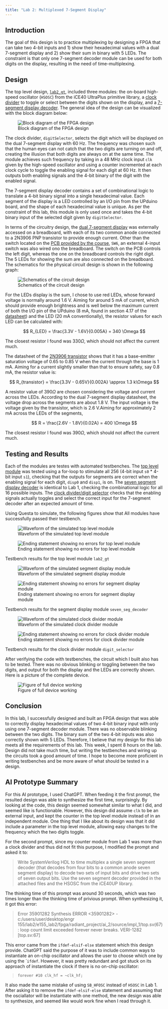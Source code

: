 ```yaml
---
title: "Lab 2: Multiplexed 7-Segment Display"
---
```


## Introduction
The goal of this design is to practice multiplexing by designing a FPGA that can take two 4-bit inputs and 1) show their hexadecimal values with a dual 7-segment display and 2) show their sum in binary with 5 LEDs. The constraint is that only one 7-segment decoder module can be used for both digits on the display, resulting in the need of time-multiplexing.

## Design
The top level design, [`lab2_gt`](https://github.com/georgiatai/e155-lab2/blob/main/fpga/src/lab2_gt.sv), included three modules: the on-board high-speed oscillator (`HSOSC`) from the iCE40 UltraPlus primitive library, a [clock divider](https://github.com/georgiatai/e155-lab2/blob/main/fpga/src/digit_selector.sv) to toggle or select between the digits shown on the display, and a [7-segment display decoder](https://github.com/georgiatai/e155-lab2/blob/main/fpga/src/seven_seg_decoder.sv). The general idea of the design can be visualized with the block diagram below:

![Block diagram of the FPGA design](images/blockdiagram1.jpeg){#fig-block}

The clock divider, `digitSelector`, selects the digit which will be displayed on the dual 7-segment display with 60 Hz. The frequency was chosen such that the human eyes can not catch that the two digits are turning on and off, creating the illusion that both digits are always on at the same time. The module achieves such frequency by taking in a 48 MHz clock input `clk` given by the high-speed oscillator and using a counter incremented at each clock cycle to toggle the enabling signal for each digit at 60 Hz. It then outputs both enabling signals and the 4-bit binary of the digit with the enabled signal.

The 7-segment display decoder contains a set of combinational logic to translate a 4-bit binary signal into a single hexadecimal value. Each segment of the display is a LED controlled by an I/O pin from the UPduino board, and the shape of each hexadecimal value is unique. As per the constraint of this lab, this module is only used once and takes the 4-bit binary input of the selected digit given by `digitSelector`.

In terms of the circuitry design, the [dual 7-segment display](https://docs.broadcom.com/docs/AV02-1107EN) was externally accessed on a breadboard, with each of its two common anode connected to a 2N3906 PNP transistor to provide enough current. Other than the switch located on the [PCB provided by the course](https://hmc-e155.github.io/assets/doc/E155%20Development%20Board%20Schematic.pdf), `SW6`, an external 4-input switch was also wired ono the breadboard. The switch on the PCB controls the left digit, whereas the one on the breadboard controls the right digit. The 5 LEDs for showing the sum are also connected on the breadboard. The schematics for the physical circuit design is shown in the following graph:

![Schematics of the circuit design](images/schematics.jpeg){#fig-schematics}

For the LEDs display is the sum, I chose to use red LEDs, whose forward voltage is normally around 1.6 V. Aiming for around 5 mA of current, which should provide enough brightness and is well below the maximum current of both the I/O pin of the UPduino (8 mA, found in section 4.17 of the [datasheet](https://hmc-e155.github.io/assets/doc/FPGA-DS-02008-2-0-iCE40-UltraPlus-Family-Data-Sheet.pdf)) and the LED (20 mA conventionally), the resistor values for each LED can be calculated with:

$$
R_{LED} = \frac{3.3V - 1.6V}{0.005A} = 340 \Omega
$$

The closest resistor I found was $330 \Omega$, which should not affect the current much.

The datasheet of the [2N3906 transistor](https://www.onsemi.com/pdf/datasheet/2n3906-d.pdf) shows that it has a base-emitter saturation voltage of 0.65 to 0.85 V when the current through the base is 1 mA. Aiming for a current slightly smaller than that to ensure safety, say 0.8 mA, the resistor value is:

$$
R_{transistor} = \frac{3.3V - 0.65V}{0.002A} \approx 1.3 k\Omega
$$

A resistor value of $390 \Omega$ are chosen considering the voltage and current across the LEDs. According to the dual 7-segment display datasheet, the voltage drop across the segments are about 1.8 V. The input voltage is the voltage given by the transistor, which is 2.6 V.Aiming for approximately 2 mA across the LEDs of the segments, 

$$
R = \frac{2.6V - 1.8V}{0.02A} = 400 \Omega
$$

The closest resistor I found was $390 \Omega$, which should not affect the current much.

## Testing and Results

Each of the modules are testes with automated testbenches. The [top level module](https://github.com/georgiatai/e155-lab2/blob/main/fpga/src/testbench.sv) was tested using a for-loop to stimulate all 256 (4-bit input `s0` * 4-bit input `s1`), checking that the outputs for segments are correct when the enabling signal for each digit, `disp0` and `disp1`, is on. The [seven segment display decoder](https://github.com/georgiatai/e155-lab2/blob/main/fpga/src/testbench_seven_seg_decoder.sv) is identical to Lab 1, checking the combinational logic for all 16 possible inputs. The [clock divider/digit selector](https://github.com/georgiatai/e155-lab2/blob/main/fpga/src/testbench_seven_seg_decoder.sv) checks that the enabling signals actually toggles and select the correct input for the 7-segment decoder after an expected amount of time. 

Using Questa to simulate, the following figures show that All modules have successfully passed their testbench.

::: {#fig-testbench_top layout-ncol=2}

![Waveform of the simulated top level module](images/testbench_top_wave.png){#fig-wavetop}

![Ending statement showing no errors for top level module](images/testbench_top_end.png){#fig-endtop}

Testbench results for the top level module `lab2_gt`
:::

::: {#fig-testbench_seg layout-ncol=3}

![Waveform of the simulated segment display module](images/testbench_seg_wave.png){#fig-waveseg}

![Ending statement showing no errors for segment display module](images/testbench_seg_end.png){#fig-endseg}

Testbench results for the segment display module `seven_seg_decoder`
:::

::: {#fig-testbench_seg layout-ncol=3}

![Waveform of the simulated clock divider module](images/testbench_clk_wave.png){#fig-waveseg}

![Ending statement showing no errors for clock divider module](images/testbench_clk_end.png){#fig-endseg}

Testbench results for the clock divider module `digit_selector`
:::

After verifying the code with testbenches, the circuit which I built also has to be tested. There was no obvious blinking or toggling between the two digits, and output for both the display and the LEDs are correctly shown. Here is a picture of the complete device.

![Figure of full device working](images/device.jpeg){#fig-device}

## Conclusion
In this lab, I successfully designed and built an FPGA design that was able to correctly display hexadecimal values of two 4-bit binary input with only using one 7-segment decoder module. There was no observable blinking between the two digits. The binary sum of the two 4-bit inputs was also correctly shown with 5 LEDs. Therefore, I believe that my design for this lab meets all the requirements of this lab. This week, I spent 8 hours on the lab. Design did not take much time, but writing the testbenches and wiring up the circuits took a good amount of time. I hope to become more proficient in writing testbenches and be more aware of what should be tested in a design.

## AI Prototype Summary
For this AI prototype, I used ChatGPT. When feeding it the first prompt, the resulted design was able to synthesize the first time, surprisingly. By looking at the code, this design seemed somewhat similar to what I did, and seemed like is functionable. However, this design did assume `clk` to be an external input, and kept the counter in the top level module instead of in an independent module. One thing that I like about its design was that it did include a parameter in the top level module, allowing easy changes to the frequency which the two digits toggle.

For the second prompt, since my counter module from Lab 1 was more than a clock divider and thus did not fit this purpose, I modified the prompt and asked it to:

> Write SystemVerilog HDL to time multiplex a single seven segment decoder (that decodes from four bits to a common anode seven segment display) to decode two sets of input bits and drive two sets of seven output bits. Use the seven segment decoder provided in the attached files and the HSOSC from the iCE40UP library.

The thinking time of this prompt was around 30 seconds, which was two times longer than the thinking time of privious prompt. When synthesizing it, it got this error:

> Error	35901282	Synthesis	ERROR <35901282> - c:/users/user/desktop/engr 155/lab2/e155_lab2/fpga/radiant_project/ai_2/source/impl_1/top.sv(67): loop count limit exceeded forever never breaks. VERI-1282 [top.sv:67]	

This error came from the `ifdef-elsif-else` statement which this design provide. ChatGPT said the purpose of it was to include common ways to instantiate an on-chip oscillator and allows the user to choose which one by using the ``ifdef`. However, it was pretty redundant and got stuck on its approach of instantiate the clock if there is no on-chip oscillator:

> `forever #10 clk_hf = ~clk_hf;`

It also made the same mistake of using `SB_HFOSC` instead of `HSOSC` in Lab 1. After asking it to remove the `ifdef-elsif-else` statement and assuming that the osciallator will be instantiate with one method, the new design was able to synthesize, and seemed like would work fine when I read through it.